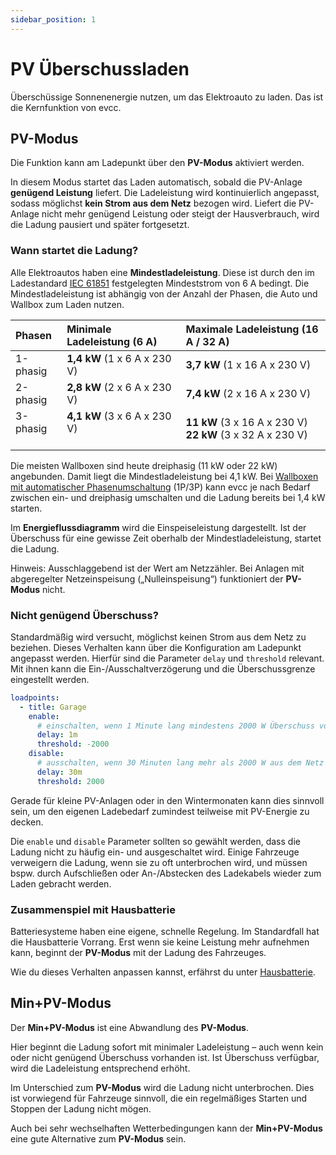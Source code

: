 ```yaml
---
sidebar_position: 1
---
```



# PV Überschussladen

Überschüssige Sonnenenergie nutzen, um das Elektroauto zu laden.
Das ist die Kernfunktion von evcc.

## PV-Modus

Die Funktion kann am Ladepunkt über den **PV-Modus** aktiviert werden.

<Screenshot
  name="features/screenshots/solar-mode"
  caption="Screenshot eines Ladepunktes. Cursor klickt auf den PV-Modus."
/>

In diesem Modus startet das Laden automatisch, sobald die PV-Anlage **genügend Leistung** liefert.
Die Ladeleistung wird kontinuierlich angepasst, sodass möglichst **kein Strom aus dem Netz** bezogen wird.
Liefert die PV-Anlage nicht mehr genügend Leistung oder steigt der Hausverbrauch, wird die Ladung pausiert und später fortgesetzt.

### Wann startet die Ladung?

Alle Elektroautos haben eine **Mindestladeleistung**.
Diese ist durch den im Ladestandard [IEC 61851](https://en.wikipedia.org/wiki/IEC_61851) festgelegten Mindeststrom von 6 A bedingt.
Die Mindestladeleistung ist abhängig von der Anzahl der Phasen, die Auto und Wallbox zum Laden nutzen.

| Phasen               | Minimale Ladeleistung (6 A)              | Maximale Ladeleistung (16 A / 32 A)                            |
| :------------------- | :--------------------------------------- | :------------------------------------------------------------- |
| 1-phasig             | **1,4 kW** (1 x 6 A x 230 V)             | **3,7 kW** (1 x 16 A x 230 V)                                  |
| 2-phasig             | **2,8 kW** (2 x 6 A x 230 V)             | **7,4 kW** (2 x 16 A x 230 V)                                  |
| 3-phasig<br />&nbsp; | **4,1 kW** (3 x 6 A x 230 V)<br />&nbsp; | **11 kW** (3 x 16 A x 230 V)<br />**22 kW** (3 x 32 A x 230 V) |

Die meisten Wallboxen sind heute dreiphasig (11 kW oder 22 kW) angebunden.
Damit liegt die Mindestladeleistung bei 4,1 kW.
Bei [Wallboxen mit automatischer Phasenumschaltung](../devices/chargers#features) (1P/3P) kann evcc je nach Bedarf zwischen ein- und dreiphasig umschalten und die Ladung bereits bei 1,4 kW starten.

Im **Energieflussdiagramm** wird die Einspeiseleistung dargestellt.
Ist der Überschuss für eine gewisse Zeit oberhalb der Mindestladeleistung, startet die Ladung.

<Screenshot
  name="features/screenshots/energyflow-surplus"
  caption="Energieflussdiagramm zeigt 3,4 kW Einspeisung."
/>

Hinweis: Ausschlaggebend ist der Wert am Netzzähler.
Bei Anlagen mit abgeregelter Netzeinspeisung („Nulleinspeisung“) funktioniert der **PV-Modus** nicht.

### Nicht genügend Überschuss?

Standardmäßig wird versucht, möglichst keinen Strom aus dem Netz zu beziehen.
Dieses Verhalten kann über die Konfiguration am Ladepunkt angepasst werden.
Hierfür sind die Parameter `delay` und `threshold` relevant.
Mit ihnen kann die Ein-/Ausschaltverzögerung und die Überschussgrenze eingestellt werden.

```yaml
loadpoints:
  - title: Garage
    enable:
      # einschalten, wenn 1 Minute lang mindestens 2000 W Überschuss vorhanden ist
      delay: 1m
      threshold: -2000
    disable:
      # ausschalten, wenn 30 Minuten lang mehr als 2000 W aus dem Netz bezogen werden
      delay: 30m
      threshold: 2000
```

Gerade für kleine PV-Anlagen oder in den Wintermonaten kann dies sinnvoll sein, um den eigenen Ladebedarf zumindest teilweise mit PV-Energie zu decken.

Die `enable` und `disable` Parameter sollten so gewählt werden, dass die Ladung nicht zu häufig ein- und ausgeschaltet wird.
Einige Fahrzeuge verweigern die Ladung, wenn sie zu oft unterbrochen wird, und müssen bspw. durch Aufschließen oder An-/Abstecken des Ladekabels wieder zum Laden gebracht werden.

### Zusammenspiel mit Hausbatterie

Batteriesysteme haben eine eigene, schnelle Regelung.
Im Standardfall hat die Hausbatterie Vorrang.
Erst wenn sie keine Leistung mehr aufnehmen kann, beginnt der **PV-Modus** mit der Ladung des Fahrzeuges.

Wie du dieses Verhalten anpassen kannst, erfährst du unter [Hausbatterie](./battery).

## Min+PV-Modus

Der **Min+PV-Modus** ist eine Abwandlung des **PV-Modus**.

<Screenshot
  name="features/screenshots/min-solar-mode"
  caption="Screenshot eines Ladepunktes. Cursor klickt auf den Min+PV-Modus."
/>

Hier beginnt die Ladung sofort mit minimaler Ladeleistung – auch wenn kein oder nicht genügend Überschuss vorhanden ist.
Ist Überschuss verfügbar, wird die Ladeleistung entsprechend erhöht.

Im Unterschied zum **PV-Modus** wird die Ladung nicht unterbrochen.
Dies ist vorwiegend für Fahrzeuge sinnvoll, die ein regelmäßiges Starten und Stoppen der Ladung nicht mögen.

Auch bei sehr wechselhaften Wetterbedingungen kann der **Min+PV-Modus** eine gute Alternative zum **PV-Modus** sein.
